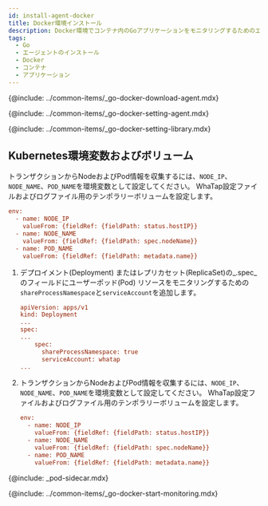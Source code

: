 ```yaml
---
id: install-agent-docker
title: Docker環境インストール
description: Docker環境でコンテナ内のGoアプリケーションをモニタリングするためのエージェントのインストールを案内します。
tags:
  - Go
  - エージェントのインストール
  - Docker
  - コンテナ
  - アプリケーション
---
```


<!--에이전트 다운로드-->

{@include: ../common-items/_go-docker-download-agent.mdx}

<!--에이전트 설정-->

{@include: ../common-items/_go-docker-setting-agent.mdx}

<!--Go 라이브러리 설정하기-->

{@include: ../common-items/_go-docker-setting-library.mdx}

## Kubernetes環境変数およびボリューム

<Tabs>
<TabItem value='basic' label='デフォルト' default>

トランザクションからNodeおよびPod情報を収集するには、`NODE_IP`、`NODE_NAME`、`POD_NAME`を環境変数として設定してください。 WhaTap設定ファイルおよびログファイル用のテンポラリーボリュームを設定します。

```ini
env:
  - name: NODE_IP
    valueFrom: {fieldRef: {fieldPath: status.hostIP}}
  - name: NODE_NAME
    valueFrom: {fieldRef: {fieldPath: spec.nodeName}}
  - name: POD_NAME
    valueFrom: {fieldRef: {fieldPath: metadata.name}}
```

</TabItem>
<TabItem value='eksfragate' label='EKS Fargate(サポート予定)'>

1.  デプロイメント(Deployment) またはレプリカセット(ReplicaSet)の_.spec_のフィールドにユーザーポッド(Pod) リソースをモニタリングするための`shareProcessNamespace`と`serviceAccount`を追加します。

    ```ini
    apiVersion: apps/v1
    kind: Deployment
    ...
    spec:
    ...
        spec:
          shareProcessNamespace: true
          serviceAccount: whatap
    ...
    ```

2.  トランザクションからNodeおよびPod情報を収集するには、`NODE_IP`、`NODE_NAME`、`POD_NAME`を環境変数として設定してください。 WhaTap設定ファイルおよびログファイル用のテンポラリーボリュームを設定します。

    ```ini
    env:
      - name: NODE_IP
        valueFrom: {fieldRef: {fieldPath: status.hostIP}}
      - name: NODE_NAME
        valueFrom: {fieldRef: {fieldPath: spec.nodeName}}
      - name: POD_NAME
        valueFrom: {fieldRef: {fieldPath: metadata.name}}
    ```

{@include: _pod-sidecar.mdx}

</TabItem>
</Tabs>

<!--모니터링 시작하기-->

{@include: ../common-items/_go-docker-start-monitoring.mdx}
